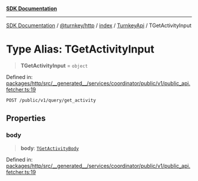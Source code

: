 [**SDK Documentation**](../../../../../../README.mdx)

***

[SDK Documentation](../../../../../../packages.mdx) / [@turnkey/http](../../../../README.mdx) / [index](../../../README.mdx) / [TurnkeyApi](../README.mdx) / TGetActivityInput

# Type Alias: TGetActivityInput

> **TGetActivityInput** = `object`

Defined in: [packages/http/src/\_\_generated\_\_/services/coordinator/public/v1/public\_api.fetcher.ts:19](https://github.com/tkhq/sdk/blob/fd49bfe86475c8603b3eb385aa101efa36fa32fc/packages/http/src/__generated__/services/coordinator/public/v1/public_api.fetcher.ts#L19)

`POST /public/v1/query/get_activity`

## Properties

### body

> **body**: [`TGetActivityBody`](TGetActivityBody.mdx)

Defined in: [packages/http/src/\_\_generated\_\_/services/coordinator/public/v1/public\_api.fetcher.ts:19](https://github.com/tkhq/sdk/blob/fd49bfe86475c8603b3eb385aa101efa36fa32fc/packages/http/src/__generated__/services/coordinator/public/v1/public_api.fetcher.ts#L19)

